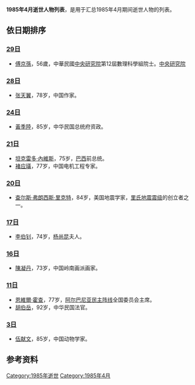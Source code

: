 {{noteTA
|G1=地震
}}
{{unreferenced|time=2014-07-29T00:35:09+00:00}}
{{Quotation|{{MonthTOC|1985年|逝世人物列表}}}}<center></center>

{{TOCright}}

'''1985年4月逝世人物列表'''，是用于汇总1985年4月期间逝世人物的列表。

== 依日期排序 ==
=== [[4月29日|29日]] ===
* [[傅京孫|傅京孫]]，56歲，中華民國[[中央研究院|中央研究院]]第12屆數理科學組院士。[https://academicians.sinica.edu.tw/index.php?func=1-D 中央研究院]{{Wayback|url=https://academicians.sinica.edu.tw/index.php?func=1-D |date=20161102125806 }}

=== [[4月28日|28日]] ===
* [[张天翼|张天翼]]，78岁，中国作家。

=== [[4月24日|24日]] ===
* [[黃季陸|黃季陸]]，85岁，中华民国总统府资政。

=== [[4月21日|21日]] ===
* [[坦克雷多·內維斯|坦克雷多·內維斯]]，75岁，[[巴西|巴西]]前总统。
* [[褚应璜|褚应璜]]，77岁，中国电机工程专家。

=== [[4月20日|20日]] ===
* [[查尔斯·弗朗西斯·里克特|查尔斯·弗朗西斯·里克特]]，84岁，美国地震学家，[[黎克特制地震震級|里氏地震震级]]的创立者之一。

=== [[4月17日|17日]] ===
* [[李伯钊|李伯钊]]，74岁，[[杨尚昆|杨尚昆]]夫人。

=== [[4月16日|16日]] ===
* [[陳凝丹|陳凝丹]]，73岁，中国岭南画派画家。

=== [[4月11日|11日]] ===
* [[恩維爾·霍查|恩維爾·霍查]]，77岁，[[阿尔巴尼亚民主阵线|阿尔巴尼亚民主阵线]]全国委员会主席。
* [[胡伯岳|胡伯岳]]，92岁，中华民国法官。

=== [[4月3日|3日]] ===
* [[伍献文|伍献文]]，85岁，中国动物学家。

== 参考资料 ==
{{reflist}}

{{各年各月份逝世人物}}

[[Category:1985年逝世|Category:1985年逝世]]
[[Category:1985年4月|Category:1985年4月]]